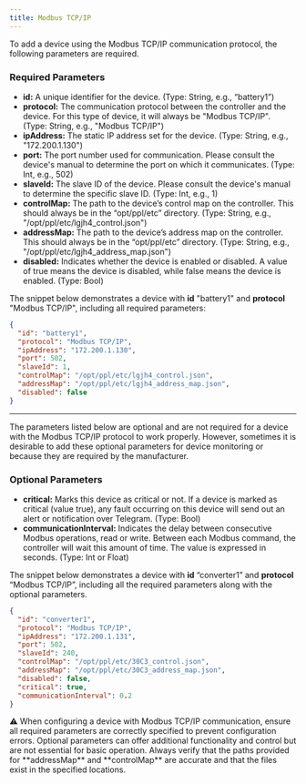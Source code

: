 ```yaml
---
title: Modbus TCP/IP
---
```


To add a device using the Modbus TCP/IP communication protocol, the following parameters are required.

### **Required Parameters**

- **id:** A unique identifier for the device. (Type: String, e.g., “battery1”)
- **protocol:** The communication protocol between the controller and the device. For this type of device, it will always be "Modbus TCP/IP". (Type: String, e.g., "Modbus TCP/IP")
- **ipAddress:** The static IP address set for the device. (Type: String, e.g., "172.200.1.130")
- **port:** The port number used for communication. Please consult the device's manual to determine the port on which it communicates. (Type: Int, e.g., 502)
- **slaveId:** The slave ID of the device. Please consult the device's manual to determine the specific slave ID. (Type: Int, e.g., 1)
- **controlMap:** The path to the device’s control map on the controller. This should always be in the “opt/ppl/etc” directory. (Type: String, e.g., "/opt/ppl/etc/lgjh4_control.json")
- **addressMap:** The path to the device’s address map on the controller. This should always be in the “opt/ppl/etc” directory. (Type: String, e.g., "/opt/ppl/etc/lgjh4_address_map.json")
- **disabled:** Indicates whether the device is enabled or disabled. A value of true means the device is disabled, while false means the device is enabled. (Type: Bool)

The snippet below demonstrates a device with **id** "battery1" and **protocol** "Modbus TCP/IP", including all required parameters:

```json
{
  "id": "battery1",
  "protocol": "Modbus TCP/IP",
  "ipAddress": "172.200.1.130",
  "port": 502,
  "slaveId": 1,
  "controlMap": "/opt/ppl/etc/lgjh4_control.json",
  "addressMap": "/opt/ppl/etc/lgjh4_address_map.json",
  "disabled": false
}
```

---

The parameters listed below are optional and are not required for a device with the Modbus TCP/IP protocol to work properly. However, sometimes it is desirable to add these optional parameters for device monitoring or because they are required by the manufacturer.

### **Optional Parameters**

- **critical:** Marks this device as critical or not. If a device is marked as critical (value true), any fault occurring on this device will send out an alert or notification over Telegram. (Type: Bool)
- **communicationInterval:** Indicates the delay between consecutive Modbus operations, read or write. Between each Modbus command, the controller will wait this amount of time. The value is expressed in seconds. (Type: Int or Float)

The snippet below demonstrates a device with **id** “converter1” and **protocol** “Modbus TCP/IP”, including all the required parameters along with the optional parameters.

```json
{
  "id": "converter1",
  "protocol": "Modbus TCP/IP",
  "ipAddress": "172.200.1.131",
  "port": 502,
  "slaveId": 240,
  "controlMap": "/opt/ppl/etc/30C3_control.json",
  "addressMap": "/opt/ppl/etc/30C3_address_map.json",
  "disabled": false,
  "critical": true,
  "communicationInterval": 0.2
}
```

<aside>
⚠️ When configuring a device with Modbus TCP/IP communication, ensure all required parameters are correctly specified to prevent configuration errors. Optional parameters can offer additional functionality and control but are not essential for basic operation. Always verify that the paths provided for **addressMap** and **controlMap** are accurate and that the files exist in the specified locations.

</aside>